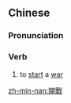 ==Chinese==
{{zh-forms|s=开战}}

===Pronunciation===
{{zh-pron
|m=kāizhàn
|c=hoi1 zin3
|h=pfs=khôi-chan
|mn=khai-chiàn
|cat=v
}}

===Verb===
{{zh-verb}}

# to [[start]] a [[war]]

[[zh-min-nan:開戰]]